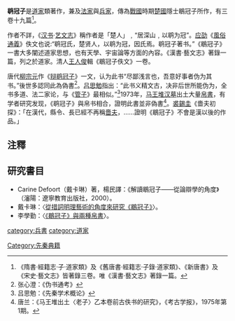 '''鹖冠子'''是[[道家|道家]]類著作，兼及[[法家|法家]]與[[兵家|兵家]]，傳為[[戰國|戰國]]時期[[楚國|楚國]]隱士鶡冠子所作，有三卷十九篇<ref>《隋書‧經籍志‧子‧道家類》及《舊唐書‧經籍志‧子錄‧道家類》、《新唐書》及《宋史‧藝文志》皆著錄三卷。唯《漢書‧藝文志》著錄一篇。</ref>。

作者不詳，《[[汉书|汉书]]·[[艺文志|艺文志]]》稱作者是「楚人」﹐“居深山﹐以鹖为冠”。[[应劭|应劭]]《[[風俗通義|風俗通義]]》佚文也说:“鹖冠氏，楚贤人，以鹖为冠，因氏焉。鹖冠子著书。”《鶡冠子》一書大多闡述道家思想，也有天學、宇宙論等方面的內容。《漢書‧藝文志》著錄一篇，列之於道家。清人[[王人俊|王人俊]]輯《鶡冠子佚文》一卷。

唐代[[柳宗元|柳宗元]]作《[[s:辩鹖冠子|辩鹖冠子]]》一文，认为此书“尽鄙浅言也，吾意好事者伪为其书。”後世多認同此為偽書<ref>张心澄：《伪书通考》</ref>。[[吕思勉|吕思勉]]指出：“此书义精文古，决非后世所能伪为，全书多道、法二家论，与《[[管子_(書籍)|管子]]》最相似。”<ref>吕思勉：《先秦学术概论》</ref>1973年，[[马王堆汉墓|马王堆汉墓]]出土大量[[帛書|帛書]]，有学者研究发现，《鹖冠子》與帛书相合，證明此書並非偽書<ref>唐兰：《马王堆出土〈老子〉乙本卷前古佚书的研究》，《考古学报》，1975年第1期。</ref>。[[裘錫圭|裘錫圭]]《嗇夫初探》：「在漢代，縣令、長已經不再稱[[嗇夫|嗇夫]]，……證明《鶡冠子》不會是漢以後的作品。」

{{维基文库}}
==注釋==
{{reflist}}
==研究書目==
*Carine Defoort（戴卡琳）著，楊民譯：《解讀鶡冠子——從論辯學的角度》（瀋陽：遼寧教育出版社，2000）。
*戴卡琳：〈[http://www.daoist.org/BookSearch/BookSearch/list009/0433.pdf 從措詞明理藝術的角度來研究《鶡冠子》]{{Wayback|url=http://www.daoist.org/BookSearch/BookSearch/list009/0433.pdf |date=20180203181135 }}〉。
*李學勤：〈[http://www.daoist.org/BookSearch/BookSearch/list009/025.pdf 《鶡冠子》與兩種帛書]{{Wayback|url=http://www.daoist.org/BookSearch/BookSearch/list009/025.pdf |date=20180203124819 }}〉。
[[category:兵書|category:兵書]]
[[category:道家|category:道家]]
[[Category:先秦典籍|Category:先秦典籍]]